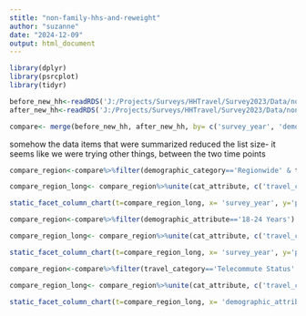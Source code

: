 ```yaml
---
stitle: "non-family-hhs-and-reweight"
author: "suzanne"
date: "2024-12-09"
output: html_document
---
```


```r
library(dplyr)
library(psrcplot)
library(tidyr)
```

```r
before_new_hh<-readRDS('J:/Projects/Surveys/HHTravel/Survey2023/Data/nonfamily_households/before-after/hts_tbl_4_shiny_old.rds')
after_new_hh<-readRDS('J:/Projects/Surveys/HHTravel/Survey2023/Data/nonfamily_households/before-after/hts_tbl_4_shiny_new.rds')

```

```r
compare<- merge(before_new_hh, after_new_hh, by= c('survey_year', 'demographic_category', 'demographic_attribute', 'travel_category', 'travel_attribute'), suffixes=c('old','new_wnonfam') )
```

somehow the data items that were summarized reduced the list size- it seems like we were trying other things, between the two time points

```r
compare_region<-compare%>%filter(demographic_category=='Regionwide' & travel_category!='Trip Mode')

```

```r
compare_region_long<- compare_region%>%unite(cat_attribute, c('travel_category', 'travel_attribute'))%>%select('cat_attribute', 'propold', 'propnew_wnonfam', 'survey_year')%>% pivot_longer( cols=starts_with('prop'), names_to='before-after' , values_to='prop')
```

```r
static_facet_column_chart(t=compare_region_long, x= 'survey_year', y='prop', facet='cat_attribute', fill='before-after')
```


```r
compare_region<-compare%>%filter(demographic_attribute=='18-24 Years')

```

```r
compare_region_long<- compare_region%>%unite(cat_attribute, c('travel_category', 'travel_attribute'))%>%select('cat_attribute', 'propold', 'propnew_wnonfam', 'survey_year')%>% pivot_longer( cols=starts_with('prop'), names_to='before-after' , values_to='prop')
```

```r
static_facet_column_chart(t=compare_region_long, x= 'survey_year', y='prop', facet='cat_attribute', fill='before-after')
```
```r
compare_region<-compare%>%filter(travel_category=='Telecommute Status' & survey_year=='2023')

```

```r
compare_region_long<- compare_region%>%unite(cat_attribute, c('travel_category', 'travel_attribute'))%>%select('demographic_attribute', 'cat_attribute', 'propold', 'propnew_wnonfam', 'survey_year')%>% pivot_longer( cols=starts_with('prop'), names_to='before-after' , values_to='prop')
```

```r
static_facet_column_chart(t=compare_region_long, x= 'demographic_attribute', y='prop', facet='cat_attribute', fill='before-after')
```

